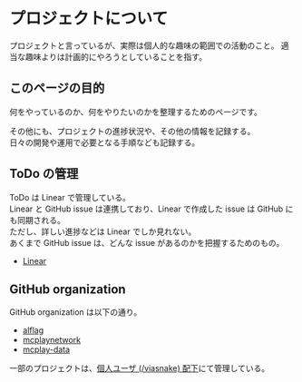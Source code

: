# プロジェクトについて

プロジェクトと言っているが、実際は個人的な趣味の範囲での活動のこと。
適当な趣味よりは計画的にやろうとしていることを指す。

## このページの目的

何をやっているのか、何をやりたいのかを整理するためのページです。

その他にも、プロジェクトの進捗状況や、その他の情報を記録する。  
日々の開発や運用で必要となる手順なども記録する。

## ToDo の管理

ToDo は Linear で管理している。  
Linear と GitHub issue は連携しており、Linear で作成した issue は GitHub にも同期される。  
ただし、詳しい進捗などは Linear でしか見れない。  
あくまで GitHub issue は、どんな issue があるのかを把握するためのもの。

- [Linear](https://linear.app/)

## GitHub organization

GitHub organization は以下の通り。

- [alflag](https://github.com/alflag)
- [mcplaynetwork](https://github.com/mcplaynetwork)
- [mcplay-data](https://github.com/mcplay-data)

一部のプロジェクトは、[個人ユーザ (/viasnake) 配下](https://github.com/viasnake)にて管理している。
